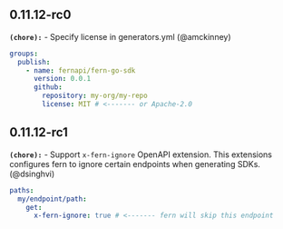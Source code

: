 ## 0.11.12-rc0
**`(chore):`** - Specify license in generators.yml (@amckinney) 
```yaml
groups: 
  publish: 
    - name: fernapi/fern-go-sdk
      version: 0.0.1
      github: 
        repository: my-org/my-repo
        license: MIT # <------- or Apache-2.0
```

## 0.11.12-rc1
**`(chore):`** - Support `x-fern-ignore` OpenAPI extension. This extensions configures fern to ignore certain endpoints when generating SDKs. (@dsinghvi) 
  ```yaml
  paths: 
    my/endpoint/path: 
      get: 
        x-fern-ignore: true # <------- fern will skip this endpoint
  ```

